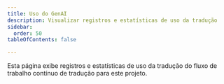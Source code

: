 ```yaml
---
title: Uso do GenAI
description: Visualizar registros e estatísticas de uso da tradução
sidebar:
  order: 50
tableOfContents: false

---
```



Esta página exibe registros e estatísticas de uso da tradução do fluxo de trabalho contínuo de tradução para este projeto.

<TranslationUsage />
